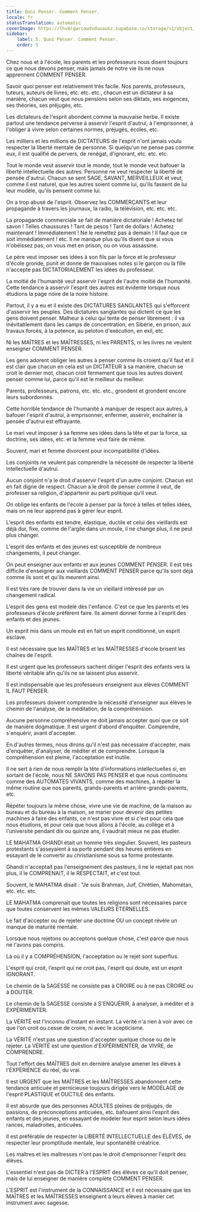 ```yaml
---
title: Quoi Penser. Comment Penser.
locale: fr
statusTranslation: automatic
coverImage: https://lhvmrqwrcowdvduuaukz.supabase.co/storage/v1/object/public/strapi-uploads/small_cover-educacion-fundamental.webp-2d51a7828a2b1309555be27f7e2a61a0.webp
sidebar:
    label: 5. Quoi Penser. Comment Penser.
    order: 5
---
```

Chez nous et à l'école, les parents et les professeurs nous disent toujours ce que nous devons penser, mais jamais de notre vie ils ne nous apprennent COMMENT PENSER.

Savoir quoi penser est relativement très facile. Nos parents, professeurs, tuteurs, auteurs de livres, etc. etc. etc., chacun est un dictateur à sa manière, chacun veut que nous pensions selon ses diktats, ses exigences, ses théories, ses préjugés, etc.

Les dictateurs de l'esprit abondent comme la mauvaise herbe. Il existe partout une tendance perverse à asservir l'esprit d'autrui, à l'emprisonner, à l'obliger à vivre selon certaines normes, préjugés, écoles, etc.

Les milliers et les millions de DICTATEURS de l'esprit n'ont jamais voulu respecter la liberté mentale de personne. Si quelqu'un ne pense pas comme eux, il est qualifié de pervers, de renégat, d'ignorant, etc. etc. etc.

Tout le monde veut asservir tout le monde, tout le monde veut bafouer la liberté intellectuelle des autres. Personne ne veut respecter la liberté de pensée d'autrui. Chacun se sent SAGE, SAVANT, MERVEILLEUX et veut, comme il est naturel, que les autres soient comme lui, qu'ils fassent de lui leur modèle, qu'ils pensent comme lui.

On a trop abusé de l'esprit. Observez les COMMERÇANTS et leur propagande à travers les journaux, la radio, la télévision, etc. etc. etc.

La propagande commerciale se fait de manière dictatoriale ! Achetez tel savon ! Telles chaussures ! Tant de pesos ! Tant de dollars ! Achetez maintenant ! Immédiatement ! Ne le remettez pas à demain ! Il faut que ce soit immédiatement ! etc. Il ne manque plus qu'ils disent que si vous n'obéissez pas, on vous met en prison, ou on vous assassine.

Le père veut imposer ses idées à son fils par la force et le professeur d'école gronde, punit et donne de mauvaises notes si le garçon ou la fille n'accepte pas DICTATORIALEMENT les idées du professeur.

La moitié de l'humanité veut asservir l'esprit de l'autre moitié de l'humanité. Cette tendance à asservir l'esprit des autres est évidente lorsque nous étudions la page noire de la noire histoire.

Partout, il y a eu et il existe des DICTATURES SANGLANTES qui s'efforcent d'asservir les peuples. Des dictatures sanglantes qui dictent ce que les gens doivent penser. Malheur à celui qui tente de penser librement : il va inévitablement dans les camps de concentration, en Sibérie, en prison, aux travaux forcés, à la potence, au peloton d'exécution, en exil, etc.

Ni les MAÎTRES et les MAÎTRESSES, ni les PARENTS, ni les livres ne veulent enseigner COMMENT PENSER.

Les gens adorent obliger les autres à penser comme ils croient qu'il faut et il est clair que chacun en cela est un DICTATEUR à sa manière, chacun se croit le dernier mot, chacun croit fermement que tous les autres doivent penser comme lui, parce qu'il est le meilleur du meilleur.

Parents, professeurs, patrons, etc. etc. etc., grondent et grondent encore leurs subordonnés.

Cette horrible tendance de l'humanité à manquer de respect aux autres, à bafouer l'esprit d'autrui, à emprisonner, enfermer, asservir, enchaîner la pensée d'autrui est effrayante.

Le mari veut imposer à sa femme ses idées dans la tête et par la force, sa doctrine, ses idées, etc. et la femme veut faire de même.

Souvent, mari et femme divorcent pour incompatibilité d'idées.

Les conjoints ne veulent pas comprendre la nécessité de respecter la liberté intellectuelle d'autrui.

Aucun conjoint n'a le droit d'asservir l'esprit d'un autre conjoint. Chacun est en fait digne de respect. Chacun a le droit de penser comme il veut, de professer sa religion, d'appartenir au parti politique qu'il veut.

On oblige les enfants de l'école à penser par la force à telles et telles idées, mais on ne leur apprend pas à gérer leur esprit.

L'esprit des enfants est tendre, élastique, ductile et celui des vieillards est déjà dur, fixe, comme de l'argile dans un moule, il ne change plus, il ne peut plus changer.

L'esprit des enfants et des jeunes est susceptible de nombreux changements, il peut changer.

On peut enseigner aux enfants et aux jeunes COMMENT PENSER. Il est très difficile d'enseigner aux vieillards COMMENT PENSER parce qu'ils sont déjà comme ils sont et qu'ils meurent ainsi.

Il est très rare de trouver dans la vie un vieillard intéressé par un changement radical.

L'esprit des gens est modelé dès l'enfance. C'est ce que les parents et les professeurs d'école préfèrent faire. Ils aiment donner forme à l'esprit des enfants et des jeunes.

Un esprit mis dans un moule est en fait un esprit conditionné, un esprit esclave.

Il est nécessaire que les MAÎTRES et les MAÎTRESSES d'école brisent les chaînes de l'esprit.

Il est urgent que les professeurs sachent diriger l'esprit des enfants vers la liberté véritable afin qu'ils ne se laissent plus asservir.

Il est indispensable que les professeurs enseignent aux élèves COMMENT IL FAUT PENSER.

Les professeurs doivent comprendre la nécessité d'enseigner aux élèves le chemin de l'analyse, de la méditation, de la compréhension.

Aucune personne compréhensive ne doit jamais accepter quoi que ce soit de manière dogmatique. Il est urgent d'abord d'enquêter. Comprendre, s'enquérir, avant d'accepter.

En d'autres termes, nous dirons qu'il n'est pas nécessaire d'accepter, mais d'enquêter, d'analyser, de méditer et de comprendre. Lorsque la compréhension est pleine, l'acceptation est inutile.

Il ne sert à rien de nous remplir la tête d'informations intellectuelles si, en sortant de l'école, nous NE SAVONS PAS PENSER et que nous continuons comme des AUTOMATES VIVANTS, comme des machines, à répéter la même routine que nos parents, grands-parents et arrière-grands-parents, etc.

Répéter toujours la même chose, vivre une vie de machine, de la maison au bureau et du bureau à la maison, se marier pour devenir des petites machines à faire des enfants, ce n'est pas vivre et si c'est pour cela que nous étudions, et pour cela que nous allons à l'école, au collège et à l'université pendant dix ou quinze ans, il vaudrait mieux ne pas étudier.

LE MAHATMA GHANDI était un homme très singulier. Souvent, les pasteurs protestants s'asseyaient à sa porte pendant des heures entières en essayant de le convertir au christianisme sous sa forme protestante.

Ghandi n'acceptait pas l'enseignement des pasteurs, il ne le rejetait pas non plus, il le COMPRENAIT, il le RESPECTAIT, et c'est tout.

Souvent, le MAHATMA disait : "Je suis Brahman, Juif, Chrétien, Mahométan, etc. etc. etc.

LE MAHATMA comprenait que toutes les religions sont nécessaires parce que toutes conservent les mêmes VALEURS ÉTERNELLES.

Le fait d'accepter ou de rejeter une doctrine OU un concept révèle un manque de maturité mentale.

Lorsque nous rejetons ou acceptons quelque chose, c'est parce que nous ne l'avons pas compris.

Là où il y a COMPRÉHENSION, l'acceptation ou le rejet sont superflus.

L'esprit qui croit, l'esprit qui ne croit pas, l'esprit qui doute, est un esprit IGNORANT.

Le chemin de la SAGESSE ne consiste pas à CROIRE ou à ne pas CROIRE ou à DOUTER.

Le chemin de la SAGESSE consiste à S'ENQUÉRIR, à analyser, à méditer et à EXPÉRIMENTER.

La VÉRITÉ est l'inconnu d'instant en instant. La vérité n'a rien à voir avec ce que l'on croit ou cesse de croire, ni avec le scepticisme.

La VÉRITÉ n'est pas une question d'accepter quelque chose ou de le rejeter. La VÉRITÉ est une question d'EXPÉRIMENTER, de VIVRE, de COMPRENDRE.

Tout l'effort des MAÎTRES doit en dernière analyse amener les élèves à l'EXPÉRIENCE du réel, du vrai.

Il est URGENT que les MAÎTRES et les MAÎTRESSES abandonnent cette tendance anticuée et pernicieuse toujours dirigée vers le MODELAGE de l'esprit PLASTIQUE et DUCTILE des enfants.

Il est absurde que des personnes ADULTES pleines de préjugés, de passions, de préconceptions anticuées, etc. bafouent ainsi l'esprit des enfants et des jeunes, en essayant de modeler leur esprit selon leurs idées rances, maladroites, anticuées.

Il est préférable de respecter la LIBERTÉ INTELLECTUELLE des ÉLÈVES, de respecter leur promptitude mentale, leur spontanéité créatrice.

Les maîtres et les maîtresses n'ont pas le droit d'emprisonner l'esprit des élèves.

L'essentiel n'est pas de DICTER à l'ESPRIT des élèves ce qu'il doit penser, mais de lui enseigner de manière complète COMMENT PENSER.

L'ESPRIT est l'instrument de la CONNAISSANCE et il est nécessaire que les MAÎTRES et les MAÎTRESSES enseignent à leurs élèves à manier cet instrument avec sagesse.

